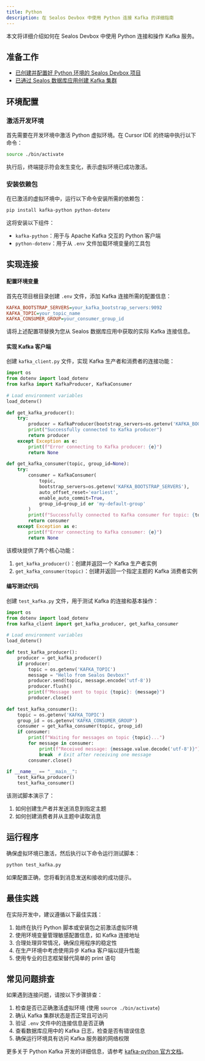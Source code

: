```yaml
---
title: Python
description: 在 Sealos Devbox 中使用 Python 连接 Kafka 的详细指南
---
```


本文将详细介绍如何在 Sealos Devbox 中使用 Python 连接和操作 Kafka 服务。

## 准备工作

- [已创建并配置好 Python 环境的 Sealos Devbox 项目](/docs/guides/fundamentals/create-a-project)
- [已通过 Sealos 数据库应用创建 Kafka 集群](./)

## 环境配置

### 激活开发环境

首先需要在开发环境中激活 Python 虚拟环境。在 Cursor IDE 的终端中执行以下命令：

```bash
source ./bin/activate
```

执行后，终端提示符会发生变化，表示虚拟环境已成功激活。

### 安装依赖包

在已激活的虚拟环境中，运行以下命令安装所需的依赖包：

```bash
pip install kafka-python python-dotenv
```

这将安装以下组件：

- `kafka-python`：用于与 Apache Kafka 交互的 Python 客户端
- `python-dotenv`：用于从 `.env` 文件加载环境变量的工具包

## 实现连接

<div className='steps [&_h4]:step'>

#### 配置环境变量

首先在项目根目录创建 `.env` 文件，添加 Kafka 连接所需的配置信息：

```ini title=".env"
KAFKA_BOOTSTRAP_SERVERS=your_kafka_bootstrap_servers:9092
KAFKA_TOPIC=your_topic_name
KAFKA_CONSUMER_GROUP=your_consumer_group_id
```

请将上述配置项替换为您从 Sealos 数据库应用中获取的实际 Kafka 连接信息。

#### 实现 Kafka 客户端

创建 `kafka_client.py` 文件，实现 Kafka 生产者和消费者的连接功能：

```python title="kafka_client.py"
import os
from dotenv import load_dotenv
from kafka import KafkaProducer, KafkaConsumer
 
# Load environment variables
load_dotenv()
 
def get_kafka_producer():
    try:
        producer = KafkaProducer(bootstrap_servers=os.getenv('KAFKA_BOOTSTRAP_SERVERS'))
        print("Successfully connected to Kafka producer")
        return producer
    except Exception as e:
        print(f"Error connecting to Kafka producer: {e}")
        return None
 
def get_kafka_consumer(topic, group_id=None):
    try:
        consumer = KafkaConsumer(
            topic,
            bootstrap_servers=os.getenv('KAFKA_BOOTSTRAP_SERVERS'),
            auto_offset_reset='earliest',
            enable_auto_commit=True,
            group_id=group_id or 'my-default-group'
        )
        print(f"Successfully connected to Kafka consumer for topic: {topic}")
        return consumer
    except Exception as e:
        print(f"Error connecting to Kafka consumer: {e}")
        return None
```

该模块提供了两个核心功能：

1. `get_kafka_producer()`：创建并返回一个 Kafka 生产者实例
2. `get_kafka_consumer(topic)`：创建并返回一个指定主题的 Kafka 消费者实例

#### 编写测试代码

创建 `test_kafka.py` 文件，用于测试 Kafka 的连接和基本操作：

```python title="test_kafka.py"
import os
from dotenv import load_dotenv
from kafka_client import get_kafka_producer, get_kafka_consumer
 
# Load environment variables
load_dotenv()
 
def test_kafka_producer():
    producer = get_kafka_producer()
    if producer:
        topic = os.getenv('KAFKA_TOPIC')
        message = "Hello from Sealos Devbox!"
        producer.send(topic, message.encode('utf-8'))
        producer.flush()
        print(f"Message sent to topic {topic}: {message}")
        producer.close()
 
def test_kafka_consumer():
    topic = os.getenv('KAFKA_TOPIC')
    group_id = os.getenv('KAFKA_CONSUMER_GROUP')
    consumer = get_kafka_consumer(topic, group_id)
    if consumer:
        print(f"Waiting for messages on topic {topic}...")
        for message in consumer:
            print(f"Received message: {message.value.decode('utf-8')}")
            break  # Exit after receiving one message
        consumer.close()
 
if __name__ == "__main__":
    test_kafka_producer()
    test_kafka_consumer()
```

该测试脚本演示了：

1. 如何创建生产者并发送消息到指定主题
2. 如何创建消费者并从主题中读取消息

</div>

## 运行程序

确保虚拟环境已激活，然后执行以下命令运行测试脚本：

```bash
python test_kafka.py
```

如果配置正确，您将看到消息发送和接收的成功提示。

## 最佳实践

在实际开发中，建议遵循以下最佳实践：

1. 始终在执行 Python 脚本或安装包之前激活虚拟环境
2. 使用环境变量管理敏感配置信息，如 Kafka 连接地址
3. 合理处理异常情况，确保应用程序的稳定性
4. 在生产环境中考虑使用异步 Kafka 客户端以提升性能
5. 使用专业的日志框架替代简单的 print 语句

## 常见问题排查

如果遇到连接问题，请按以下步骤排查：

1. 检查是否已正确激活虚拟环境 (使用 `source ./bin/activate`)
2. 确认 Kafka 集群状态是否正常且可访问
3. 验证 `.env` 文件中的连接信息是否正确
4. 查看数据库应用中的 Kafka 日志，检查是否有错误信息
5. 确保运行环境具有访问 Kafka 服务器的网络权限

更多关于 Python Kafka 开发的详细信息，请参考 [kafka-python 官方文档](https://kafka-python.readthedocs.io/)。